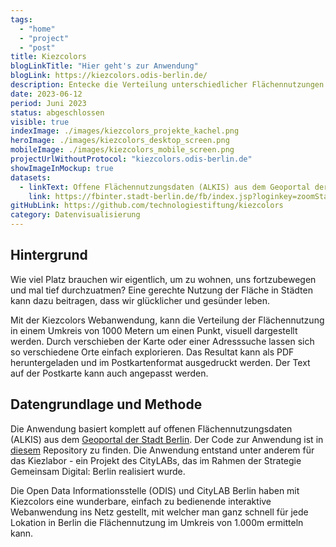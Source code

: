 ```yaml
---
tags:
  - "home"
  - "project"
  - "post"
title: Kiezcolors
blogLinkTitle: "Hier geht's zur Anwendung"
blogLink: https://kiezcolors.odis-berlin.de/
description: Entecke die Verteilung unterschiedlicher Flächennutzungen in deinem Kiez und kreiere eine Postkarte
date: 2023-06-12
period: Juni 2023
status: abgeschlossen
visible: true
indexImage: ./images/kiezcolors_projekte_kachel.png
heroImage: ./images/kiezcolors_desktop_screen.png
mobileImage: ./images/kiezcolors_mobile_screen.png
projectUrlWithoutProtocol: "kiezcolors.odis-berlin.de"
showImageInMockup: true
datasets:
  - linkText: Offene Flächennutzungsdaten (ALKIS) aus dem Geoportal der Stadt Berlin
    link: https://fbinter.stadt-berlin.de/fb/index.jsp?loginkey=zoomStart&mapId=wmsk_alkis@senstadt&bbox=388978,5819194,390982,5820197
gitHubLink: https://github.com/technologiestiftung/kiezcolors
category: Datenvisualisierung
---
```


## Hintergrund

Wie viel Platz brauchen wir eigentlich, um zu wohnen, uns fortzubewegen und mal tief durchzuatmen? Eine gerechte Nutzung der Fläche in Städten kann dazu beitragen, dass wir glücklicher und gesünder leben.

Mit der Kiezcolors Webanwendung, kann die Verteilung der Flächennutzung in einem Umkreis von 1000 Metern um einen Punkt, visuell dargestellt werden. Durch verschieben der Karte oder einer Adresssuche lassen sich so verschiedene Orte einfach explorieren. Das Resultat kann als PDF heruntergeladen und im Postkartenformat ausgedruckt werden. Der Text auf der Postkarte kann auch angepasst werden.


<ImageSection
  src={image}
  caption="Eine Beispielposkarte am Standort des CityLAB Berlin."
  fullWidth={false}
/>


<ImageSection
  src={image2}
  caption="Eine Beispielposkarte am Standort des CityLAB Berlin."
  fullWidth={false}
/>

## Datengrundlage und Methode

Die Anwendung basiert komplett auf offenen Flächennutzungsdaten (ALKIS) aus dem [Geoportal der Stadt Berlin](https://fbinter.stadt-berlin.de/fb/). Der Code zur Anwendung ist in [diesem](https://github.com/technologiestiftung/kiezcolors/) Repository zu finden. Die Anwendung entstand unter anderem für das Kiezlabor - ein Projekt des CityLABs, das im Rahmen der Strategie Gemeinsam Digital: Berlin realisiert wurde.


<Quote authorName="Geo Observer" authorLogo={logo}>
  Die Open Data Informationsstelle (ODIS) und CityLAB Berlin haben mit
  Kiezcolors eine wunderbare, einfach zu bedienende interaktive Webanwendung ins
  Netz gestellt, mit welcher man ganz schnell für jede Lokation in Berlin die
  Flächennutzung im Umkreis von 1.000m ermitteln kann.
</Quote>
